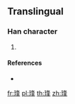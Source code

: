 {{character info/new}}
==Translingual==

===Han character===
{{Han char|rn=96|rad=玉|as=07|sn=11|four=|canj=MGHEJ|ids=⿰𤣩夆}}

# {{defn|Han|sort=玉07}}

====References====
* {{Han ref|kx=0733.151|hdz=21118.061|uh=7412|ud=29714}}

[[fr:琒]]
[[pl:琒]]
[[th:琒]]
[[zh:琒]]